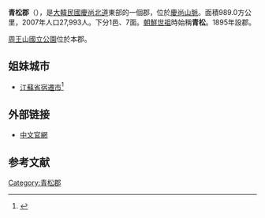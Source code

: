 {{Infobox Korean settlement
| title       = 青松郡
| img         = Map Cheongsong-gun.png
| imgcaption  = 青松郡在慶尚北道的位置
| hangul        =  청송군
| hanja         = 靑松郡
| rr            = Cheongsong-gun
| mr            = Ch'ŏngsong-gun
| area_km2      = 842.68
| pop           = 27993
|popnote=
| popyear     = 2007
| gov         = [[郡|郡]]
| mayor       = 
| divs        = 1邑、7面
| region      = [[嶺南地方|嶺南地方]]
| dialect     = 慶尚方言
| map         = 
| mapwidth    = 
| mapcaption  = 
}}
'''青松郡'''（{{kor|諺=청송군|漢=靑松郡|羅=Cheongsong gun|f=y}}），是[[大韓民國|大韓民國]][[慶尚北道|慶尚北道]]東部的一個郡，位於[[慶尚山脈|慶尚山脈]]。面積989.0方公里，2007年人口27,993人。下分1邑、7面。[[朝鮮世祖|朝鮮世祖]]時始稱'''青松'''。1895年設郡。

[[周王山國立公園|周王山國立公園]]位於本郡。

==姐妹城市==
*{{PRC}}[[江蘇省|江蘇省]][[宿遷市|宿遷市]]<ref>{{cite web|publisher=[[新華網|新華網]]|date=2008年10月28日|title=江蘇省國際友好城市、友好交流地區一覽|url=http://www.js.xinhuanet.com/zhuanlan/2008-10/28/content_14763628.htm|deadurl=yes|archiveurl=https://web.archive.org/web/20090608004414/http://www.js.xinhuanet.com/zhuanlan/2008-10/28/content_14763628.htm|archivedate=2009年6月8日}}</ref>
==外部链接==
* [http://cs.go.kr/ch/ 中文官網]{{dead link|date=2018年5月 |bot=InternetArchiveBot |fix-attempted=yes }}

==参考文献==
<div class="references-small">
<references></references>
</div>

{{慶尚北道行政區劃}}

{{DEFAULTSORT:Cheongsong-gun}}
[[Category:青松郡|Category:青松郡]]